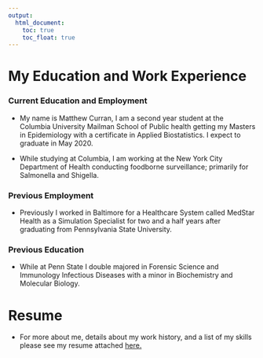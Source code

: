 ```yaml
---
output: 
  html_document:
    toc: true
    toc_float: true
---
```


# My Education and Work Experience

### Current Education and Employment

* My name is Matthew Curran, I am a second year student at the Columbia University Mailman School of Public health getting my Masters in Epidemiology with a certificate in Applied Biostatistics. I expect to graduate in May 2020.

* While studying at Columbia, I am working at the New York City Department of Health conducting foodborne surveillance; primarily for Salmonella and Shigella.

### Previous Employment

* Previously I worked in Baltimore for a Healthcare System called MedStar Health as a Simulation Specialist for two and a half years after graduating from Pennsylvania State University.

### Previous Education

* While at Penn State I double majored in Forensic Science and Immunology Infectious Diseases with a minor in Biochemistry and Molecular Biology.


# Resume
* For more about me, details about my work history, and a list of my skills please see my resume attached [here.](files/Curran_Matthew_Resume_01_23_2020.pdf)
